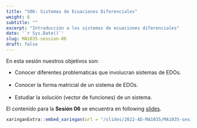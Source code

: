 ---
title: "S06: Sistemas de Ecuaciones Diferenciales"
weight: 6
subtitle: ""
excerpt: "Introducción a los sistemas de ecuaciones diferenciales"
date: '`r Sys.Date()`'
slug: MA1035-session-06
draft: false
---

En esta sesión nuestros objetivos son:

* Conocer diferentes problematicas que involucran sistemas de EDOs. <br/><br/>
* Conocer la forma matricial de un sistema de EDOs. <br/><br/>
* Estudiar la solución (vector de funciones) de un sistema. 

El contenido para la **Sesión 06** se encuentra en following [slides](/slides/2022-AD-MA1035/MA1035-sesion-06).

```{r embed-xaringan, echo=FALSE}
xaringanExtra::embed_xaringan(url = "/slides/2022-AD-MA1035/MA1035-sesion-05", ratio = "4:3")
```

